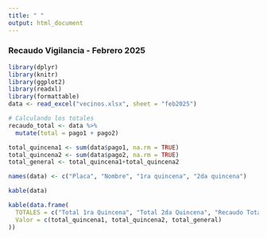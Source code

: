 ```yaml
---
title: " "
output: html_document
---
```


### **Recaudo Vigilancia - Febrero 2025**


```r
library(dplyr)
library(knitr)
library(ggplot2)
library(readxl)
library(formattable)
data <- read_excel("vecinos.xlsx", sheet = "feb2025")

# Calculando los totales
recaudo_total <- data %>% 
  mutate(total = pago1 + pago2)

total_quincena1 <- sum(data$pago1, na.rm = TRUE)
total_quincena2 <- sum(data$pago2, na.rm = TRUE)
total_general <- total_quincena1+total_quincena2
```



```r
names(data) <- c("Placa", "Nombre", "1ra quincena", "2da quincena")

kable(data)
```



```r
kable(data.frame(
  TOTALES = c("Total 1ra Quincena", "Total 2da Quincena", "Recaudo Total"),
  Valor = c(total_quincena1, total_quincena2, total_general)
))
```
